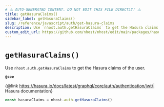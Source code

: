 ```yaml
---
# ⚠️ AUTO-GENERATED CONTENT. DO NOT EDIT THIS FILE DIRECTLY! ⚠️
title: getHasuraClaims()
sidebar_label: getHasuraClaims()
slug: /reference/javascript/auth/get-hasura-claims
description: Use `nhost.auth.getHasuraClaims` to get the Hasura claims of the user.
custom_edit_url: https://github.com/nhost/nhost/edit/main/packages/hasura-auth-js/src/hasura-auth-client.ts#L636
---
```


# `getHasuraClaims()`

Use `nhost.auth.getHasuraClaims` to get the Hasura claims of the user.

**`@see`**

{@link https://hasura.io/docs/latest/graphql/core/auth/authentication/jwt/| Hasura documentation}

```ts
const hasuraClaims = nhost.auth.getHasuraClaims()
```
